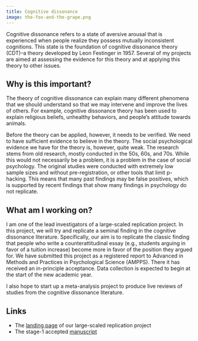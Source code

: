 ```yaml
---
title: Cognitive dissonance
image: the-fox-and-the-grape.png
---
```


Cognitive dissonance refers to a state of aversive arousal that is experienced when people realize they possess mutually inconsistent cognitions. This state is the foundation of cognitive dissonance theory (CDT)--a theory developed by Leon Festinger in 1957. Several of my projects are aimed at assessing the evidence for this theory and at applying this theory to other issues.

## Why is this important?

The theory of cognitive dissonance can explain many different phenomena that we should understand so that we may intervene and improve the lives of others. For example, cognitive dissonance theory has been used to explain religious beliefs, unhealthy behaviors, and people's attitude towards animals.

Before the theory can be applied, however, it needs to be verified. We need to have sufficient evidence to believe in the theory. The social psychological evidence we have for the theory is, however, quite weak. The research stems from old research, mostly conducted in the 50s, 60s, and 70s. While this would not necessarily be a problem, it is a problem in the case of social psychology. The original studies were conducted with extremely low sample sizes and without pre-registration, or other tools that limit p-hacking. This means that many past findings may be false positives, which is supported by recent findings that show many findings in psychology do not replicate.

## What am I working on?

I am one of the lead investigators of a large-scaled replication project. In this project, we will try and replicate a seminal finding in the cognitive dissonance literature. Specifically, our aim is to replicate the classic finding that people who write a counterattitudinal essay (e.g., students arguing in favor of a tuition increase) become more in favor of the position they argued for. We have submitted this project as a registered report to Advanced in Methods and Practices in Psychological Science (AMPPS). There it has received an in-principle acceptance. Data collection is expected to begin at the start of the new academic year.

I also hope to start up a meta-analysis project to produce live reviews of studies from the cognitive dissonance literature.

## Links

-   The [landing page](https://docs.google.com/document/d/1eZMiXNlkUCe0x1DcnUQ29CN76UDgtyIFewcCNUkTJWE/) of our large-scaled replication project
-   The stage-1 accepted [manuscript](https://osf.io/52wpj)
